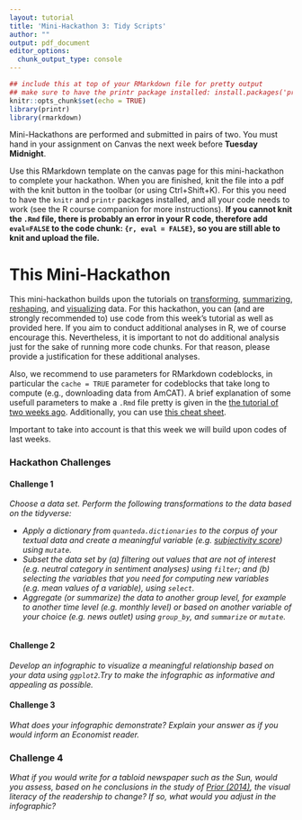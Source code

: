 ```yaml
---
layout: tutorial
title: 'Mini-Hackathon 3: Tidy Scripts'
author: ""
output: pdf_document
editor_options: 
  chunk_output_type: console
---
```

  
```r
## include this at top of your RMarkdown file for pretty output
## make sure to have the printr package installed: install.packages('printr')
knitr::opts_chunk$set(echo = TRUE)
library(printr)
library(rmarkdown)
```

Mini-Hackathons are performed and submitted in pairs of two. 
You must hand in your assignment on Canvas the next week before **Tuesday Midnight**.

Use this RMarkdown template on the canvas page for this mini-hackathon to complete your hackathon.
When you are finished, knit the file into a pdf with the knit button in the toolbar (or using Ctrl+Shift+K).
For this you need to have the `knitr` and `printr` packages installed, and all your code needs to work (see the R course companion for more instructions).
**If you cannot knit the `.Rmd` file, there is probably an error in your R code, therefore add `eval=FALSE` to the code chunk: `{r, eval = FALSE}`, so you are still able to knit and upload the file.**

# This Mini-Hackathon
This mini-hackathon builds upon the tutorials on [transforming](https://github.com/ccs-amsterdam/r-course-material/blob/master/tutorials/R-tidy-5-transformation.md), [summarizing](https://github.com/ccs-amsterdam/r-course-material/blob/master/tutorials/R-tidy-5b-groupby.md), [reshaping](https://github.com/ccs-amsterdam/r-course-material/blob/master/tutorials/r-tidy-12-reshaping.md), and [visualizing](https://github.com/ccs-amsterdam/r-course-material/blob/master/tutorials/r-tidy-3_7-visualization.md) data. 
For this hackathon, you can (and are strongly recommended to) use code from this week's tutorial as well as provided here.
If you aim to conduct additional analyses in R, we of course encourage this.
Nevertheless, it is important to not do additional analysis just for the sake of running more code chunks. 
For that reason, please provide a justification for these additional analyses.

Also, we recommend to use parameters for RMarkdown codeblocks, in particular the `cache = TRUE` parameter for codeblocks that take long to compute (e.g., downloading data from AmCAT). 
A brief explanation of some usefull parameters to make a `.Rmd` file pretty is given in the [the tutorial of two weeks ago](https://github.com/MarikenvdVelden/Replication-Hackathons/blob/main/Intro-to-rmd-and-data-retrieval.md).
Additionally, you can use [this cheat sheet](https://rstudio.com/wp-content/uploads/2015/02/rmarkdown-cheatsheet.pdf).

Important to take into account is that this week we will build upon codes of last weeks. 

### Hackathon Challenges
#### Challenge 1
 _Choose a data set._
_Perform the following transformations to the data based on the tidyverse:_

- _Apply a dictionary from `quanteda.dictionaries` to the corpus of your textual data and create a meaningful variable (e.g. [subjectivity score](https://github.com/ccs-amsterdam/r-course-material/blob/master/tutorials/sentiment_analysis.md)) using `mutate`._
- _Subset the data set by (a) filtering out values that are not of interest (e.g. neutral category in sentiment analyses) using `filter`; and (b) selecting the variables that you need for computing new variables (e.g. mean values of a variable), using `select`. _
- _Aggregate (or summarize) the data to another group level, for example to another time level (e.g. monthly level) or based on another variable of your choice (e.g. news outlet) using `group_by`, and `summarize` or `mutate`._



```r

```


#### Challenge 2
_Develop an infographic to visualize a meaningful relationship based on your data using `ggplot2`.Try to make the infographic as informative and appealing as possible._

#### Challenge 3
_What does your infographic demonstrate? Explain your answer as if you would inform an Economist reader._

### Challenge 4
_What if you would write for a tabloid newspaper such as the Sun, would you assess, based on he conclusions in the study of [Prior (2014)](https://vu.on.worldcat.org/oclc/8272642139), the visual literacy of the readership to change? If so, what would you adjust in the infographic?_

